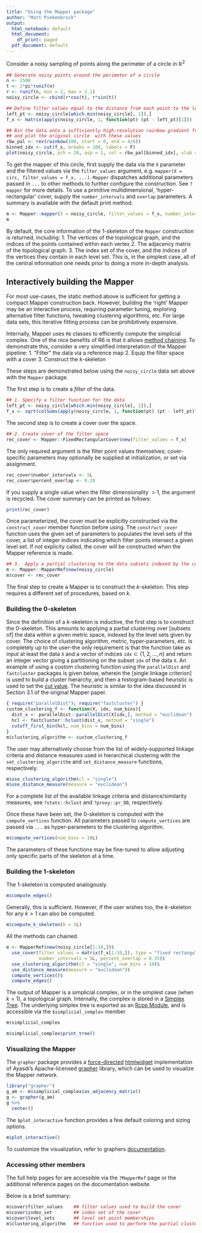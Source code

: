 ```yaml
---
title: "Using the Mapper package"
author: "Matt Piekenbrock"
output:
  html_notebook: default
  html_document:
    df_print: paged
  pdf_document: default
---
```


Consider a noisy sampling of points along the perimeter of a circle in $\mathbb{R}^2$
```r
## Generate noisy points around the perimeter of a circle 
n <- 1500
t <- 2*pi*runif(n)
r <- runif(n, min = 2, max = 2.1)
noisy_circle <- cbind(r*cos(t), r*sin(t))

## Define filter values equal to the distance from each point to the left-most point in the circle 
left_pt <- noisy_circle[which.min(noisy_circle[, 1]),]
f_x <- matrix(apply(noisy_circle, 1, function(pt) (pt - left_pt)[1]))

## Bin the data onto a sufficiently high-resolution rainbow gradient from blue (low) to red (high), 
## and plot the original circle  with these values
rbw_pal <- rev(rainbow(100, start = 0, end = 4/6))
binned_idx <- cut(f_x, breaks = 100, labels = F)
plot(noisy_circle, pch = 20, asp = 1, col = rbw_pal[binned_idx], xlab = "X", ylab = "Y", main = "Circle")
```

To get the mapper of this circle, first supply the data via the `X` parameter and the filtered values via the 
`filter_values` argument, e.g. `mapper(X = circ, filter_values = f_x, ...)`. `Mapper` dispatches additional parameters passed in `...` to other methods to further configure the construction. See `?mapper` for more details. To use a primitive multidimensional, 'hyper-rectangular' cover, supply the `number_intervals` and `overlap` parameters. A summary is available with the default print method. 
```r
m <- Mapper::mapper(X = noisy_circle, filter_values = f_x, number_intervals = 5, overlap = 0.20)
m
```
By default, the core information of the $1$-skeleton of the `Mapper` construction is returned, including:
  1. The vertices of the topological graph, and the indices of the points contained within each vertex
  2. The adjacency matrix of the topological graph. 
  3. The index set of the cover, and the indices of the vertices they contain in each level set.
This is, in the simplest case, all of the central information one needs prior to doing a more in-depth analysis. 

## Interactively building the Mapper

For most use-cases, the static method above is sufficient for getting a compact Mapper construction back. However, building the 'right' Mapper may be an interactive process, requiring parameter tuning, exploring alternative filter functions, tweaking clustering algorithms, etc. For large data sets, this iterative fitting process can be prohibitively expensive. 

Internally, Mapper uses `R6` classes to efficiently compute the simplicial complex. One of the nice benefits of R6 is that it allows [method chaining](https://adv-r.hadley.nz/R6.html#method-chaining). 
To demonstrate this, consider a very simplified interpretation of the Mapper pipeline: 
  1. "Filter" the data via a reference map
  2. Equip the filter space with a cover
  3. Construct the _k_-skeleton
<!-- If more information is required beyond the static construction, the `return_reference` parameter may be set to `TRUE` to access the underlying `MapperRef` object. This is useful in situations where each step of the mapper framework needs fine-tuned, e.g. where the construction is requested under multiple parameter settings.   -->

These steps are demonstrated below using the `noisy_circle` data set above with the `Mapper` package.

The first step is to create a _filter_ of the data. 

```r
## 1. Specify a filter function for the data 
left_pt <- noisy_circle[which.min(noisy_circle[, 1]),]
f_x <- sqrt(colSums(apply(noisy_circle, 1, function(pt) (pt - left_pt)^2)))
```

The second step is to create a cover over the space. 
```r
## 2. Create cover of the filter space
rec_cover <- Mapper::FixedRectangularCover$new(filter_values = f_x)
```
The only required argument is the filter point values themselves; cover-specific parameters may optionally be supplied at initialization, or set via assignment. 
```r
rec_cover$number_intervals <- 5L
rec_cover$percent_overlap <- 0.20
```
If you supply a single value when the filter dimensionality $> 1$, the argument is recycled. The cover summary can be printed as follows: 

```r
print(rec_cover)
```

Once parameterized, the cover must be explicitly constructed via the `construct_cover` member function before using. The `construct_cover` function uses the given set of parameters to populates the level sets of the cover, a list of integer indices indicating which filter points intersect a given level set. If not explicity called, the cover will be constructed when the Mapper reference is made.  

```r
## 3.  Apply a partial clustering to the data subsets indexed by the cover 
m <- Mapper::MapperRef$new(noisy_circle)
m$cover <- rec_cover
```

The final step to create a Mapper is to construct the _k_-skeleton. This step requires a different set of procedures, based on _k_.

### Building the 0-skeleton 

Since the definition of a _k_-skeleton is inductive, the first step is to construct the $0$-skeleton. This amounts to applying a partial clustering over [subsets of] the data within a given metric space, indexed by the level sets given by cover. The choice of clustering algorithm, metric, hyper-parameters, etc. is completely up to the user--the only requirement is that the function take as input at least the data `X` and a vector of indices `idx`$\subset \{1, 2, \dots, n\}$ and return an integer vector giving a partitioning on the subset `idx` of the data `X`. An example of using a custom clustering function using the `parallelDist` and `fastcluster` packages is given below, wherein the [single linkage criterion] is used to build a cluster hierarchy, and then a histogram-based heuristic is used to set the [cut value](?stats::cutree). The heuristic is similar to the idea discussed in Section 3.1 of the original Mapper paper. 

```r
{ require("parallelDist"); require("fastcluster") }
custom_clustering_f <- function(X, idx, num_bins){
  dist_x <- parallelDist::parallelDist(X[idx,], method = "euclidean")
  hcl <- fastcluster::hclust(dist_x, method = "single")
  cutoff_first_bin(hcl, num_bins = num_bins)
}
m$clustering_algorithm <- custom_clustering_f
```

The user may alternatively choose from the list of widely-supported linkage criteria and distance measures used in hierarchical clustering with the `set_clustering_algorithm` and `set_distance_measure` functions, respectively. 
```r
m$use_clustering_algorithm(cl = "single")
m$use_distance_measure(measure = "euclidean")
```
For a complete list of the available linkage criteria and distance/similarity measures, see `?stats::hclust` and `?proxy::pr_DB`, respectively.

Once these have been set, the $0$-skeleton is computed with the `compute_vertices` function. All parameters passed to `compute_vertices` are passed via `...` as hyper-parameters to the clustering algorithm. 
```r
m$compute_vertices(num_bins = 10L)
```

The parameters of these functions may be fine-tuned to allow adjusting only specific parts of the skeleton at a time. 

### Building the 1-skeleton 

The $1$-skeleton is computed analogously.
```r
m$compute_edges()
```

Generally, this is sufficient. However, if the user wishes too, the $k$-skeleton for any $k > 1$ can also be computed. 
```r
m$compute_k_skeleton(k = 1L)
```

All the methods can chained. 
```r
m <- MapperRef$new(noisy_circle[1:10,])$
  use_cover(filter_values = matrix(f_x[1:10,]), type = "fixed rectangular", 
            number_intervals = 5L, percent_overlap = 0.35)$
  use_clustering_algorithm(cl = "single", num_bins = 10)$
  use_distance_measure(measure = "euclidean")$
  compute_vertices()$
  compute_edges()
```

The output of Mapper is a simplicial complex, or in the simplest case (when $k = 1$), a topological graph. Internally, the complex is stored in a [Simplex Tree](https://hal.inria.fr/hal-00707901v1/document). The underlying simplex tree is exported as an [Rcpp Module](https://cran.r-project.org/web/packages/Rcpp/vignettes/Rcpp-modules.pdf), and is accessible via the `$simplicial_complex` member. 
```r
m$simplicial_complex
```
```r
m$simplicial_complex$print_tree()
```


### Visualizing the Mapper 

The `grapher` package provides a [force-directed](https://github.com/d3/d3-force) [htmlwidget](https://www.htmlwidgets.org/) implementation of Ayasdi's Apache-licensed [grapher](https://github.com/ayasdi/grapher) library, which can be used to visualize the Mapper network.  
```r
library("grapher")
g_am <- m$simplicial_complex$as_adjacency_matrix()
g <- grapher(g_am)
g %>% 
  center()
```

The `$plot_interactive` function provides a few default coloring and sizing options.
```r
m$plot_interactive()
```
To customize the visualization, refer to graphers [documentation]().

### Accessing other members  

The full help pages for are accessible via the `?MapperRef` page or the additional reference pages on the documentation website. 

Below is a brief summary: 
```r
m$cover$filter_values    ## filter values used to build the cover 
m$cover$index_set        ## index set of the cover 
m$cover$level_sets       ## level set point memberships
m$clustering_algorithm   ## function used to perform the partial clustering 
```


